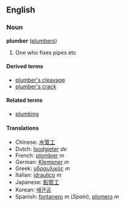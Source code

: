 ==English==
===Noun===
'''plumber''' ([[plumbers]])

# One who fixes pipes etc

====Derived terms====
*[[plumber's cleavage]]<!-- apostrophe? -->
*[[plumber's crack]]<!-- apostrope? -->

====Related terms====
*[[plumbing]]

====Translations====
*Chinese: [[水管工]]
*Dutch: [[loodgieter]] ''de''
*French: [[plombier]] ''m''
*German: [[Klempner]] ''m''
*Greek: [[υδραυλικός]] ''m''
*Italian: [[idraulico]] ''m''
*Japanese: [[鉛管工]]
*Korean: [[배관공]]
*Spanish: [[fontanero]] ''m'' (''Spain''), [[plomero]] ''m''
